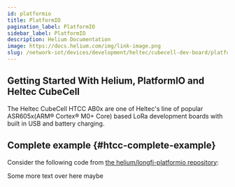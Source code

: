 ```yaml
---
id: platformio
title: PlatformIO
pagination_label: PlatformIO
sidebar_label: PlatformIO
description: Helium Documentation
image: https://docs.helium.com/img/link-image.png
slug: /network-iot/devices/development/heltec/cubecell-dev-board/platformio-test
---
```



## Getting Started With Helium, PlatformIO and Heltec CubeCell

The Heltec CubeCell HTCC AB0x are one of Heltec's line of popular ASR605x(ARM® Cortex® M0+ Core)
based LoRa development boards with built in USB and battery charging.

## Complete example {#htcc-complete-example}

<CreateDevice />

Consider the following code from
[the helium/longfi-platformio repository](https://github.com/helium/longfi-platformio/blob/master/Heltec-CubeCell-Board/examples/cubecell-helium-us915-basic/src/main.cpp):

<DocslabCodeBlock
  hardshare="heliumdev/cubecell-draw-demo"
  className="language-cpp"
  command="source .platformio/penv/bin/activate && cd m/Heltec-CubeCell-Board/examples/cubecell-helium-us915-basic && pio run -t upload && pio device monitor"
  destpath="m/Heltec-CubeCell-Board/examples/cubecell-helium-us915-basic/src/main.cpp"
  repoUrl="https://github.com/helium/longfi-platformio.git"
  urlfile="https://raw.githubusercontent.com/helium/longfi-platformio/master/Heltec-CubeCell-Board/examples/cubecell-helium-us915-basic/src/main.cpp"
/>

Some more text over here maybe

<DeviceEventLogger />
